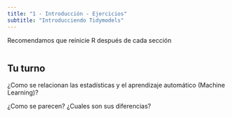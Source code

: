 ```yaml
---
title: "1 - Introducción - Ejercicios"
subtitle: "Introducciendo Tidymodels"
---
```


Recomendamos que reinicie R después de cada sección

```r

```

## Tu turno

¿Como se relacionan las estadísticas y el aprendizaje automático (Machine Learning)?

¿Como se parecen? ¿Cuales son sus diferencias?


